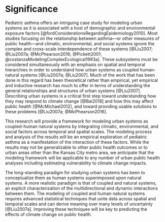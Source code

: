 # Significance {#signif}

Pediatric asthma offers an intriguing case study for modeling urban systems as it is associated with a host of demographic and environmental exposure factors [@fordConsiderationsRegardingEpidemiology2010]. Most studies focusing on the relationship between asthma---or other measures of public health---and climatic, environmental, and social systems ignore the complex and cross-scale interdependence of these systems [@Liu2007; @Liu2007a; @McPhearson2016; @Pickett2001; @costanzaModelingComplexEcological1993a]. These subsystems must be considered simultaneously with an emphasis on spatial and temporal hierarchies in order to understand how urban systems as coupled human-natural systems [@Liu2007a; @Liu2007]. Much of the work that has been done in this regard has been theoretical rather than empirical, yet empirical and inductive research has much to offer in terms of understanding the general relationships and structures of urban systems [@Liu2007]. Describing urban systems is a critical first step toward understanding how they may respond to climate change [@Bai2018] and how this may affect public health [@McMichael2012], and toward providing usable solutions to these problems [@Liu2007a; @McPhearson2016].

This research will provide a framework for modeling urban systems as coupled-human natural systems by integrating climatic, environmental, and social factors across temporal and spatial scales. The modeling process and analysis of the results will be an empirical exploration of pediatric asthma as a manifestation of the interaction of these factors. While the results may not be generalizable to other public health outcomes or to urban areas other than the Kansas City metro area, we anticipate that the modeling framework will be applicable to any number of urban public health analyses including estimating vulnerability to climate change impacts.

The long-standing paradigm for studying urban systems has been to conceptualize them as human systems superimposed upon natural systems. A more realistic paradigm is that of coupled and natural systems, an explicit characterization of the multidirectional and dynamic interactions between them. The modeling of coupled and human natural systems requires advanced statistical techniques that unite data across spatial and temporal scales and can derive meaning over many levels of uncertainty [@Liu2007a]. Improving these techniques will be key to predicting the effects of climate change on public health. 



